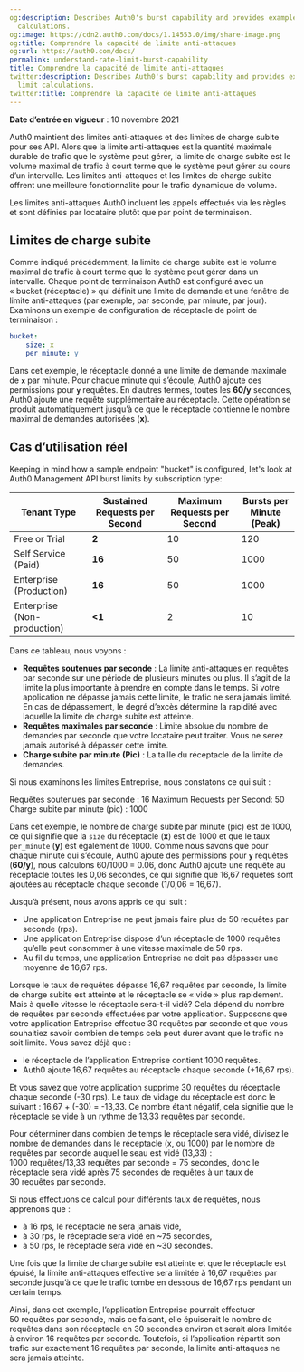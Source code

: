 ```yaml
---
og:description: Describes Auth0's burst capability and provides examples of rate limit
  calculations.
og:image: https://cdn2.auth0.com/docs/1.14553.0/img/share-image.png
og:title: Comprendre la capacité de limite anti-attaques
og:url: https://auth0.com/docs/
permalink: understand-rate-limit-burst-capability
title: Comprendre la capacité de limite anti-attaques
twitter:description: Describes Auth0's burst capability and provides examples of rate
  limit calculations.
twitter:title: Comprendre la capacité de limite anti-attaques
---
```


**Date d’entrée en vigueur** : 10 novembre 2021

Auth0 maintient des limites anti-attaques et des limites de charge subite pour ses API. Alors que la limite anti-attaques est la quantité maximale durable de trafic que le système peut gérer, la limite de charge subite est le volume maximal de trafic à court terme que le système peut gérer au cours d’un intervalle. Les limites anti-attaques et les limites de charge subite offrent une meilleure fonctionnalité pour le trafic dynamique de volume.

Les limites anti-attaques Auth0 incluent les appels effectués via les règles et sont définies par locataire plutôt que par point de terminaison.

## Limites de charge subite

Comme indiqué précédemment, la limite de charge subite est le volume maximal de trafic à court terme que le système peut gérer dans un intervalle. Chaque point de terminaison Auth0 est configuré avec un « bucket (réceptacle) » qui définit une limite de demande et une fenêtre de limite anti-attaques (par exemple, par seconde, par minute, par jour). Examinons un exemple de configuration de réceptacle de point de terminaison :

```yaml lines
bucket:
    size: x
    per_minute: y
```






Dans cet exemple, le réceptacle donné a une limite de demande maximale de **`x`** par minute. Pour chaque minute qui s’écoule, Auth0 ajoute des permissions pour **`y`** requêtes. En d’autres termes, toutes les **60/y** secondes, Auth0 ajoute une requête supplémentaire au réceptacle. Cette opération se produit automatiquement jusqu’à ce que le réceptacle contienne le nombre maximal de demandes autorisées (**x**).

## Cas d’utilisation réel

Keeping in mind how a sample endpoint "bucket" is configured, let's look at Auth0 <Tooltip tip="Management API: A product to allow customers to perform administrative tasks." cta="View Glossary" href="/docs/glossary?term=Management+API">Management API</Tooltip> burst limits by subscription type:

<table class="table"><thead>
<tr>
<th>Tenant Type</th>
<th>Sustained Requests per Second</th>
<th>Maximum Requests per Second</th>
<th>Bursts per Minute (Peak)</th>
</tr>
</thead>
<tbody>
<tr>
<td>Free or Trial</td>
<td><strong>2</strong></td>
<td>10</td>
<td>120</td>
</tr>
<tr>
<td>Self Service (Paid)</td>
<td><strong>16</strong></td>
<td>50</td>
<td>1000</td>
</tr>
<tr>
<td>Enterprise (Production)</td>
<td><strong>16</strong></td>
<td>50</td>
<td>1000</td>
</tr>
<tr>
<td>Enterprise (Non-production)</td>
<td><strong>&lt;1</strong></td>
<td>2</td>
<td>10</td>
</tr>
</tbody>
</table>

Dans ce tableau, nous voyons :

* **Requêtes soutenues par seconde** : La limite anti-attaques en requêtes par seconde sur une période de plusieurs minutes ou plus. Il s’agit de la limite la plus importante à prendre en compte dans le temps. Si votre application ne dépasse jamais cette limite, le trafic ne sera jamais limité. En cas de dépassement, le degré d’excès détermine la rapidité avec laquelle la limite de charge subite est atteinte.
* **Requêtes maximales par seconde** : Limite absolue du nombre de demandes par seconde que votre locataire peut traiter. Vous ne serez jamais autorisé à dépasser cette limite.
* **Charge subite par minute (Pic)** : La taille du réceptacle de la limite de demandes.

Si nous examinons les limites Entreprise, nous constatons ce qui suit :

Requêtes soutenues par seconde : 16
Maximum Requests per Second: 50
Charge subite par minute (pic) : 1000

Dans cet exemple, le nombre de charge subite par minute (pic) est de 1000, ce qui signifie que la `size` du réceptacle (**x**) est de 1000 et que le taux `per_minute` (**y**) est également de 1000. Comme nous savons que pour chaque minute qui s’écoule, Auth0 ajoute des permissions pour **`y`** requêtes (**60/y**), nous calculons 60/1000 = 0.06, donc Auth0 ajoute une requête au réceptacle toutes les 0,06 secondes, ce qui signifie que 16,67 requêtes sont ajoutées au réceptacle chaque seconde (1/0,06 = 16,67).

Jusqu’à présent, nous avons appris ce qui suit :

* Une application Entreprise ne peut jamais faire plus de 50 requêtes par seconde (rps).
* Une application Entreprise dispose d’un réceptacle de 1000 requêtes qu’elle peut consommer à une vitesse maximale de 50 rps.
* Au fil du temps, une application Entreprise ne doit pas dépasser une moyenne de 16,67 rps.

Lorsque le taux de requêtes dépasse 16,67 requêtes par seconde, la limite de charge subite est atteinte et le réceptacle se « vide » plus rapidement. Mais à quelle vitesse le réceptacle sera-t-il vidé? Cela dépend du nombre de requêtes par seconde effectuées par votre application.
Supposons que votre application Entreprise effectue 30 requêtes par seconde et que vous souhaitiez savoir combien de temps cela peut durer avant que le trafic ne soit limité. Vous savez déjà que :

* le réceptacle de l’application Entreprise contient 1000 requêtes.
* Auth0 ajoute 16,67 requêtes au réceptacle chaque seconde (+16,67 rps).

Et vous savez que votre application supprime 30 requêtes du réceptacle chaque seconde (-30 rps). Le taux de vidage du réceptacle est donc le suivant : 16,67 + (-30) = -13,33. Ce nombre étant négatif, cela signifie que le réceptacle se vide à un rythme de 13,33 requêtes par seconde.

Pour déterminer dans combien de temps le réceptacle sera vidé, divisez le nombre de demandes dans le réceptacle (x, ou 1000) par le nombre de requêtes par seconde auquel le seau est vidé (13,33) : 1000 requêtes/13,33 requêtes par seconde = 75 secondes, donc le réceptacle sera vidé après 75 secondes de requêtes à un taux de 30 requêtes par seconde.

Si nous effectuons ce calcul pour différents taux de requêtes, nous apprenons que :

* à 16 rps, le réceptacle ne sera jamais vide,
* à 30 rps, le réceptacle sera vidé en ~75 secondes,
* à 50 rps, le réceptacle sera vidé en ~30 secondes.

Une fois que la limite de charge subite est atteinte et que le réceptacle est épuisé, la limite anti-attaques effective sera limitée à 16,67 requêtes par seconde jusqu’à ce que le trafic tombe en dessous de 16,67 rps pendant un certain temps.

Ainsi, dans cet exemple, l’application Entreprise pourrait effectuer 50 requêtes par seconde, mais ce faisant, elle épuiserait le nombre de requêtes dans son réceptacle en 30 secondes environ et serait alors limitée à environ 16 requêtes par seconde. Toutefois, si l’application répartit son trafic sur exactement 16 requêtes par seconde, la limite anti-attaques ne sera jamais atteinte.